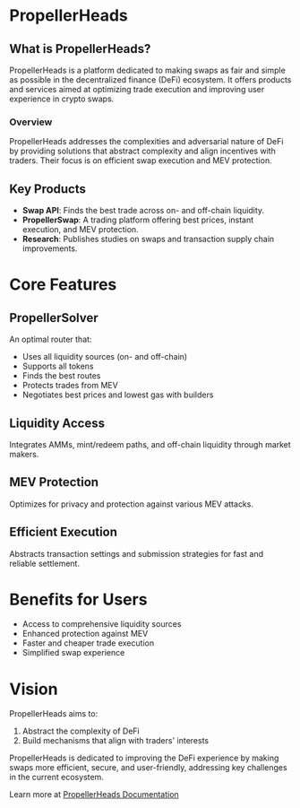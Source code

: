 # PropellerHeads

## What is PropellerHeads?

PropellerHeads is a platform dedicated to making swaps as fair and simple as possible in the decentralized finance (DeFi) ecosystem. It offers products and services aimed at optimizing trade execution and improving user experience in crypto swaps.

### Overview

PropellerHeads addresses the complexities and adversarial nature of DeFi by providing solutions that abstract complexity and align incentives with traders. Their focus is on efficient swap execution and MEV protection.

## Key Products

- **Swap API**: Finds the best trade across on- and off-chain liquidity.
- **PropellerSwap**: A trading platform offering best prices, instant execution, and MEV protection.
- **Research**: Publishes studies on swaps and transaction supply chain improvements.

# Core Features

## PropellerSolver

An optimal router that:
- Uses all liquidity sources (on- and off-chain)
- Supports all tokens
- Finds the best routes
- Protects trades from MEV
- Negotiates best prices and lowest gas with builders

## Liquidity Access

Integrates AMMs, mint/redeem paths, and off-chain liquidity through market makers.

## MEV Protection

Optimizes for privacy and protection against various MEV attacks.

## Efficient Execution

Abstracts transaction settings and submission strategies for fast and reliable settlement.

# Benefits for Users

- Access to comprehensive liquidity sources
- Enhanced protection against MEV
- Faster and cheaper trade execution
- Simplified swap experience

# Vision

PropellerHeads aims to:
1. Abstract the complexity of DeFi
2. Build mechanisms that align with traders' interests

PropellerHeads is dedicated to improving the DeFi experience by making swaps more efficient, secure, and user-friendly, addressing key challenges in the current ecosystem.

Learn more at [PropellerHeads Documentation](https://docs.propellerheads.xyz/)